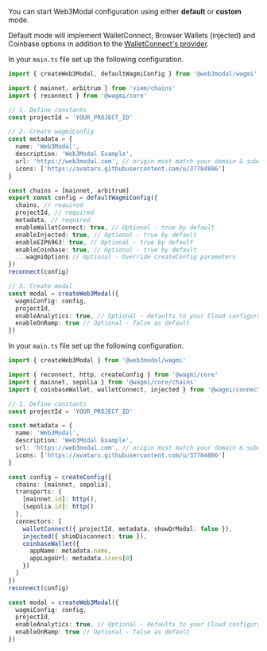 
You can start Web3Modal configuration using either **default** or **custom** mode.

Default mode will implement WalletConnect, Browser Wallets (injected) and Coinbase options in addition to the [WalletConnect's provider](../../../../cloud/blockchain-api.md).

<Tabs>
<TabItem value="default" label="Default">

In your `main.ts` file set up the following configuration.

```ts
import { createWeb3Modal, defaultWagmiConfig } from '@web3modal/wagmi'

import { mainnet, arbitrum } from 'viem/chains'
import { reconnect } from '@wagmi/core'

// 1. Define constants
const projectId = 'YOUR_PROJECT_ID'

// 2. Create wagmiConfig
const metadata = {
  name: 'Web3Modal',
  description: 'Web3Modal Example',
  url: 'https://web3modal.com', // origin must match your domain & subdomain
  icons: ['https://avatars.githubusercontent.com/u/37784886']
}

const chains = [mainnet, arbitrum]
export const config = defaultWagmiConfig({
  chains, // required
  projectId, // required
  metadata, // required
  enableWalletConnect: true, // Optional - true by default
  enableInjected: true, // Optional - true by default
  enableEIP6963: true, // Optional - true by default
  enableCoinbase: true, // Optional - true by default
  ...wagmiOptions // Optional - Override createConfig parameters
})
reconnect(config)

// 3. Create modal
const modal = createWeb3Modal({
  wagmiConfig: config,
  projectId,
  enableAnalytics: true, // Optional - defaults to your Cloud configuration
  enableOnRamp: true // Optional - false as default
})
```

</TabItem>
<TabItem value="custom" label="Custom">

In your `main.ts` file set up the following configuration.

```ts
import { createWeb3Modal } from '@web3modal/wagmi'

import { reconnect, http, createConfig } from '@wagmi/core'
import { mainnet, sepolia } from '@wagmi/core/chains'
import { coinbaseWallet, walletConnect, injected } from '@wagmi/connectors'

// 1. Define constants
const projectId = 'YOUR_PROJECT_ID'

const metadata = {
  name: 'Web3Modal',
  description: 'Web3Modal Example',
  url: 'https://web3modal.com', // origin must match your domain & subdomain
  icons: ['https://avatars.githubusercontent.com/u/37784886']
}

const config = createConfig({
  chains: [mainnet, sepolia],
  transports: {
    [mainnet.id]: http(),
    [sepolia.id]: http()
  },
  connectors: [
    walletConnect({ projectId, metadata, showQrModal: false }),
    injected({ shimDisconnect: true }),
    coinbaseWallet({
      appName: metadata.name,
      appLogoUrl: metadata.icons[0]
    })
  ]
})
reconnect(config)

const modal = createWeb3Modal({
  wagmiConfig: config,
  projectId,
  enableAnalytics: true, // Optional - defaults to your Cloud configuration
  enableOnRamp: true // Optional - false as default
})
```

</TabItem>
</Tabs>
